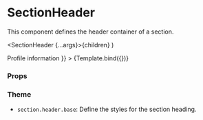 
<Meta title="Components/Section/SectionHeader" component={SectionHeader} />

# SectionHeader

This component defines the header container of a section.

  <SectionHeader {...args}>{children}</SectionHeader>
)

<Canvas>
  <Story
    name="Default"
    args={{ children: <SectionTitle>Profile information</SectionTitle> }}
  >
    {Template.bind({})}
  </Story>
</Canvas>

### Props

<ArgsTable story="Default" />

### Theme

- `section.header.base`: Define the styles for the section heading.
